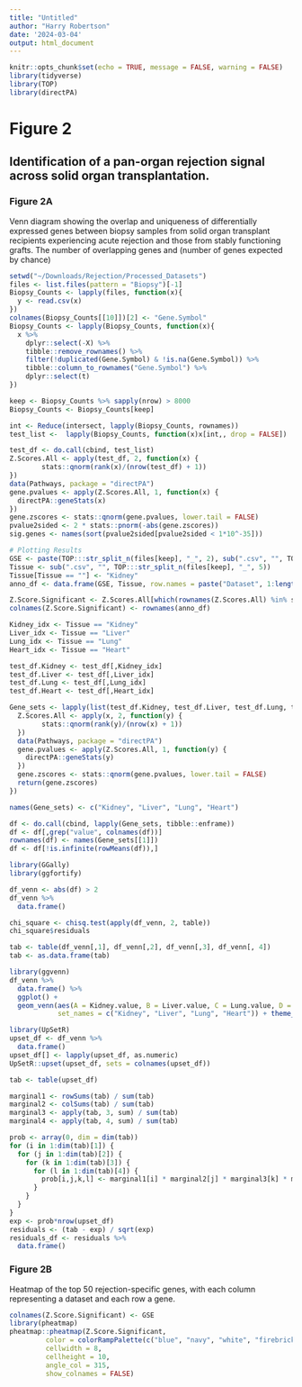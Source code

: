 ```yaml
---
title: "Untitled"
author: "Harry Robertson"
date: '2024-03-04'
output: html_document
---
```


```r
knitr::opts_chunk$set(echo = TRUE, message = FALSE, warning = FALSE)
library(tidyverse)
library(TOP)
library(directPA)
```

# Figure 2

## Identification of a pan-organ rejection signal across solid organ transplantation. 

### Figure 2A

Venn diagram showing the overlap and uniqueness of differentially expressed genes between biopsy samples from solid organ transplant recipients experiencing acute rejection and those from stably functioning grafts. The number of overlapping genes and (number of genes expected by chance)

```r
setwd("~/Downloads/Rejection/Processed_Datasets")
files <- list.files(pattern = "Biopsy")[-1]
Biopsy_Counts <- lapply(files, function(x){
  y <- read.csv(x) 
})
colnames(Biopsy_Counts[[10]])[2] <- "Gene.Symbol"
Biopsy_Counts <- lapply(Biopsy_Counts, function(x){
  x %>%
    dplyr::select(-X) %>%
    tibble::remove_rownames() %>%
    filter(!duplicated(Gene.Symbol) & !is.na(Gene.Symbol)) %>%
    tibble::column_to_rownames("Gene.Symbol") %>%
    dplyr::select(t)
})

keep <- Biopsy_Counts %>% sapply(nrow) > 8000
Biopsy_Counts <- Biopsy_Counts[keep]

int <- Reduce(intersect, lapply(Biopsy_Counts, rownames))
test_list <-  lapply(Biopsy_Counts, function(x)x[int,, drop = FALSE])

test_df <- do.call(cbind, test_list)
Z.Scores.All <- apply(test_df, 2, function(x) {
        stats::qnorm(rank(x)/(nrow(test_df) + 1))
})
data(Pathways, package = "directPA")
gene.pvalues <- apply(Z.Scores.All, 1, function(x) {
  directPA::geneStats(x)
})
gene.zscores <- stats::qnorm(gene.pvalues, lower.tail = FALSE)
pvalue2sided <- 2 * stats::pnorm(-abs(gene.zscores))
sig.genes <- names(sort(pvalue2sided[pvalue2sided < 1*10^-35]))

# Plotting Results
GSE <- paste(TOP:::str_split_n(files[keep], "_", 2), sub(".csv", "", TOP:::str_split_n(files[keep], "_", 4)), sep = "_")
Tissue <- sub(".csv", "", TOP:::str_split_n(files[keep], "_", 5))
Tissue[Tissue == ""] <- "Kidney"
anno_df <- data.frame(GSE, Tissue, row.names = paste("Dataset", 1:length(Tissue)))

Z.Score.Significant <- Z.Scores.All[which(rownames(Z.Scores.All) %in% sig.genes),]
colnames(Z.Score.Significant) <- rownames(anno_df)
```

```r
Kidney_idx <- Tissue == "Kidney"
Liver_idx <- Tissue == "Liver"
Lung_idx <- Tissue == "Lung"
Heart_idx <- Tissue == "Heart"

test_df.Kidney <- test_df[,Kidney_idx]
test_df.Liver <- test_df[,Liver_idx]
test_df.Lung <- test_df[,Lung_idx]
test_df.Heart <- test_df[,Heart_idx]

Gene_sets <- lapply(list(test_df.Kidney, test_df.Liver, test_df.Lung, test_df.Heart), function(x){
  Z.Scores.All <- apply(x, 2, function(y) {
        stats::qnorm(rank(y)/(nrow(x) + 1))
  })
  data(Pathways, package = "directPA")
  gene.pvalues <- apply(Z.Scores.All, 1, function(y) {
    directPA::geneStats(y)
  })
  gene.zscores <- stats::qnorm(gene.pvalues, lower.tail = FALSE)
  return(gene.zscores)
})

names(Gene_sets) <- c("Kidney", "Liver", "Lung", "Heart")

df <- do.call(cbind, lapply(Gene_sets, tibble::enframe))
df <- df[,grep("value", colnames(df))]
rownames(df) <- names(Gene_sets[[1]])
df <- df[!is.infinite(rowMeans(df)),]

library(GGally)
library(ggfortify)

df_venn <- abs(df) > 2 
df_venn %>%
  data.frame()

chi_square <- chisq.test(apply(df_venn, 2, table))
chi_square$residuals

tab <- table(df_venn[,1], df_venn[,2], df_venn[,3], df_venn[, 4])
tab <- as.data.frame(tab)

library(ggvenn)
df_venn %>%
  data.frame() %>%
  ggplot() +
  geom_venn(aes(A = Kidney.value, B = Liver.value, C = Lung.value, D = Heart.value),show_percentage = F,
            set_names = c("Kidney", "Liver", "Lung", "Heart")) + theme_void()
```


```r
library(UpSetR)
upset_df <- df_venn %>%
  data.frame() 
upset_df[] <- lapply(upset_df, as.numeric)
UpSetR::upset(upset_df, sets = colnames(upset_df))

tab <- table(upset_df)

marginal1 <- rowSums(tab) / sum(tab)
marginal2 <- colSums(tab) / sum(tab)
marginal3 <- apply(tab, 3, sum) / sum(tab)
marginal4 <- apply(tab, 4, sum) / sum(tab)

prob <- array(0, dim = dim(tab))
for (i in 1:dim(tab)[1]) {
  for (j in 1:dim(tab)[2]) {
    for (k in 1:dim(tab)[3]) {
      for (l in 1:dim(tab)[4]) {
        prob[i,j,k,l] <- marginal1[i] * marginal2[j] * marginal3[k] * marginal4[l]
      }
    }
  }
}
exp <- prob*nrow(upset_df)
residuals <- (tab - exp) / sqrt(exp)
residuals_df <- residuals %>%
  data.frame()
```

### Figure 2B

Heatmap of the top 50 rejection-specific genes, with each column representing a dataset and each row a gene.

```r
colnames(Z.Score.Significant) <- GSE
library(pheatmap)
pheatmap::pheatmap(Z.Score.Significant,
         color = colorRampPalette(c("blue", "navy", "white", "firebrick3", "red"))(1500),
         cellwidth = 8,
         cellheight = 10,
         angle_col = 315,
         show_colnames = FALSE)

```
